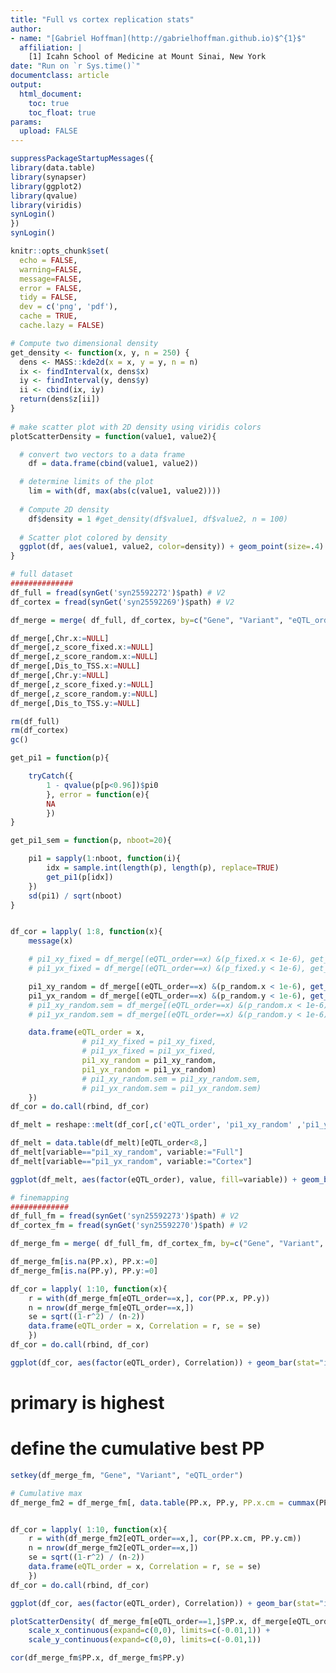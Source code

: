 ```yaml
---
title: "Full vs cortex replication stats"
author:
- name: "[Gabriel Hoffman](http://gabrielhoffman.github.io)$^{1}$"
  affiliation: | 
    [1] Icahn School of Medicine at Mount Sinai, New York
date: "Run on `r Sys.time()`"
documentclass: article
output:
  html_document:
    toc: true
    toc_float: true
params:
  upload: FALSE
---
```





<!---
cd /Users/gabrielhoffman/workspace/repos/mmQTL_plots

cd /sc/arion/work/hoffmg01/mmQTL

R
system("ml git; git pull")
rmarkdown::render("concordance_full_cortex.Rmd")


--->
 

```r
suppressPackageStartupMessages({
library(data.table)
library(synapser)
library(ggplot2)
library(qvalue)
library(viridis)
synLogin()
})
synLogin()

knitr::opts_chunk$set(
  echo = FALSE,
  warning=FALSE,
  message=FALSE,
  error = FALSE,
  tidy = FALSE,
  dev = c('png', 'pdf'),
  cache = TRUE, 
  cache.lazy = FALSE)
```


```r
# Compute two dimensional density
get_density <- function(x, y, n = 250) {
  dens <- MASS::kde2d(x = x, y = y, n = n)
  ix <- findInterval(x, dens$x)
  iy <- findInterval(y, dens$y)
  ii <- cbind(ix, iy)
  return(dens$z[ii])
}
  
# make scatter plot with 2D density using viridis colors
plotScatterDensity = function(value1, value2){

  # convert two vectors to a data frame
	df = data.frame(cbind(value1, value2))

  # determine limits of the plot
	lim = with(df, max(abs(c(value1, value2))))
  
  # Compute 2D density
	df$density = 1 #get_density(df$value1, df$value2, n = 100)
	
  # Scatter plot colored by density
  ggplot(df, aes(value1, value2, color=density)) + geom_point(size=.4) + theme_classic(16) + theme(aspect.ratio=1, legend.position="bottom", plot.title = element_text(hjust = 0.5)) + geom_abline(color="red") + geom_vline(xintercept=0, col="grey40", linetype="dashed") + geom_hline(yintercept=0, col="grey40", linetype="dashed") + xlim(-lim, lim) + ylim(-lim, lim) + scale_color_viridis() + geom_smooth(method="lm", se=FALSE, color="darkorange")
}
```

```r

# full dataset
##############
df_full = fread(synGet('syn25592272')$path) # V2
df_cortex = fread(synGet('syn25592269')$path) # V2

df_merge = merge( df_full, df_cortex, by=c("Gene", "Variant", "eQTL_order"))

df_merge[,Chr.x:=NULL]
df_merge[,z_score_fixed.x:=NULL]
df_merge[,z_score_random.x:=NULL]
df_merge[,Dis_to_TSS.x:=NULL]
df_merge[,Chr.y:=NULL]
df_merge[,z_score_fixed.y:=NULL]
df_merge[,z_score_random.y:=NULL]
df_merge[,Dis_to_TSS.y:=NULL]

rm(df_full)
rm(df_cortex)
gc()
```

```r
get_pi1 = function(p){

	tryCatch({
		1 - qvalue(p[p<0.96])$pi0
		}, error = function(e){
		NA
		})
}

get_pi1_sem = function(p, nboot=20){

	pi1 = sapply(1:nboot, function(i){
		idx = sample.int(length(p), length(p), replace=TRUE)
		get_pi1(p[idx])
	})
	sd(pi1) / sqrt(nboot)
}


df_cor = lapply( 1:8, function(x){
	message(x)

	# pi1_xy_fixed = df_merge[(eQTL_order==x) &(p_fixed.x < 1e-6), get_pi1(p_fixed.y)]
	# pi1_yx_fixed = df_merge[(eQTL_order==x) &(p_fixed.y < 1e-6), get_pi1(p_fixed.x)]

	pi1_xy_random = df_merge[(eQTL_order==x) &(p_random.x < 1e-6), get_pi1(p_random.y)]
	pi1_yx_random = df_merge[(eQTL_order==x) &(p_random.y < 1e-6), get_pi1(p_random.x)]
	# pi1_xy_random.sem = df_merge[(eQTL_order==x) &(p_random.x < 1e-6), get_pi1_sem(p_random.y)]
	# pi1_yx_random.sem = df_merge[(eQTL_order==x) &(p_random.y < 1e-6), get_pi1_sem(p_random.x)]

	data.frame(eQTL_order = x, 
				# pi1_xy_fixed = pi1_xy_fixed,
				# pi1_yx_fixed = pi1_yx_fixed,
				pi1_xy_random = pi1_xy_random, 
				pi1_yx_random = pi1_yx_random)
				# pi1_xy_random.sem = pi1_xy_random.sem,
				# pi1_yx_random.sem = pi1_yx_random.sem)
	})
df_cor = do.call(rbind, df_cor)

df_melt = reshape::melt(df_cor[,c('eQTL_order', 'pi1_xy_random' ,'pi1_yx_random')], id.vars="eQTL_order")
```

```r
df_melt = data.table(df_melt)[eQTL_order<8,]
df_melt[variable=="pi1_xy_random", variable:="Full"]
df_melt[variable=="pi1_yx_random", variable:="Cortex"]

ggplot(df_melt, aes(factor(eQTL_order), value, fill=variable)) + geom_bar(stat="identity", position="dodge") + theme_classic() + scale_y_continuous(expand=c(0, 0), limits=c(NA, 1)) +  xlab("eQTL degree") + ylab(bquote(Storeys~pi[1])) + scale_fill_brewer(name="Discovery", palette="Set1") + theme(aspect.ratio=1)
```



```r
# finemapping
#############
df_full_fm = fread(synGet('syn25592273')$path) # V2
df_cortex_fm = fread(synGet('syn25592270')$path) # V2

df_merge_fm = merge( df_full_fm, df_cortex_fm, by=c("Gene", "Variant", "eQTL_order"), all=TRUE)

df_merge_fm[is.na(PP.x), PP.x:=0]
df_merge_fm[is.na(PP.y), PP.y:=0]
```
```r
df_cor = lapply( 1:10, function(x){
	r = with(df_merge_fm[eQTL_order==x,], cor(PP.x, PP.y))
	n = nrow(df_merge_fm[eQTL_order==x,])
	se = sqrt((1-r^2) / (n-2))
	data.frame(eQTL_order = x, Correlation = r, se = se)
	})
df_cor = do.call(rbind, df_cor)

ggplot(df_cor, aes(factor(eQTL_order), Correlation)) + geom_bar(stat="identity") + theme_classic() + scale_y_continuous(expand=c(0, 0), limits=c(0, .78)) + geom_errorbar(aes(ymin=Correlation - 1.96*se, ymax=Correlation + 1.96*se), width=.1) + xlab("eQTL degree")
```

# primary is highest 
# define the cumulative best PP


```r
setkey(df_merge_fm, "Gene", "Variant", "eQTL_order")

# Cumulative max
df_merge_fm2 = df_merge_fm[, data.table(PP.x, PP.y, PP.x.cm = cummax(PP.x), PP.y.cm = cummax(PP.y)), by=c("Gene", "Variant", "eQTL_order")]


df_cor = lapply( 1:10, function(x){
	r = with(df_merge_fm2[eQTL_order==x,], cor(PP.x.cm, PP.y.cm))
	n = nrow(df_merge_fm2[eQTL_order==x,])
	se = sqrt((1-r^2) / (n-2))
	data.frame(eQTL_order = x, Correlation = r, se = se)
	})
df_cor = do.call(rbind, df_cor)

ggplot(df_cor, aes(factor(eQTL_order), Correlation)) + geom_bar(stat="identity") + theme_classic() + scale_y_continuous(expand=c(0, 0), limits=c(0, .78)) + geom_errorbar(aes(ymin=Correlation - 1.96*se, ymax=Correlation + 1.96*se), width=.1) + xlab("eQTL degree") 
```


```r
plotScatterDensity( df_merge_fm[eQTL_order==1,]$PP.x, df_merge[eQTL_order==1,]$PP.y) +
	scale_x_continuous(expand=c(0,0), limits=c(-0.01,1)) +
	scale_y_continuous(expand=c(0,0), limits=c(-0.01,1))

cor(df_merge_fm$PP.x, df_merge_fm$PP.y)

```
